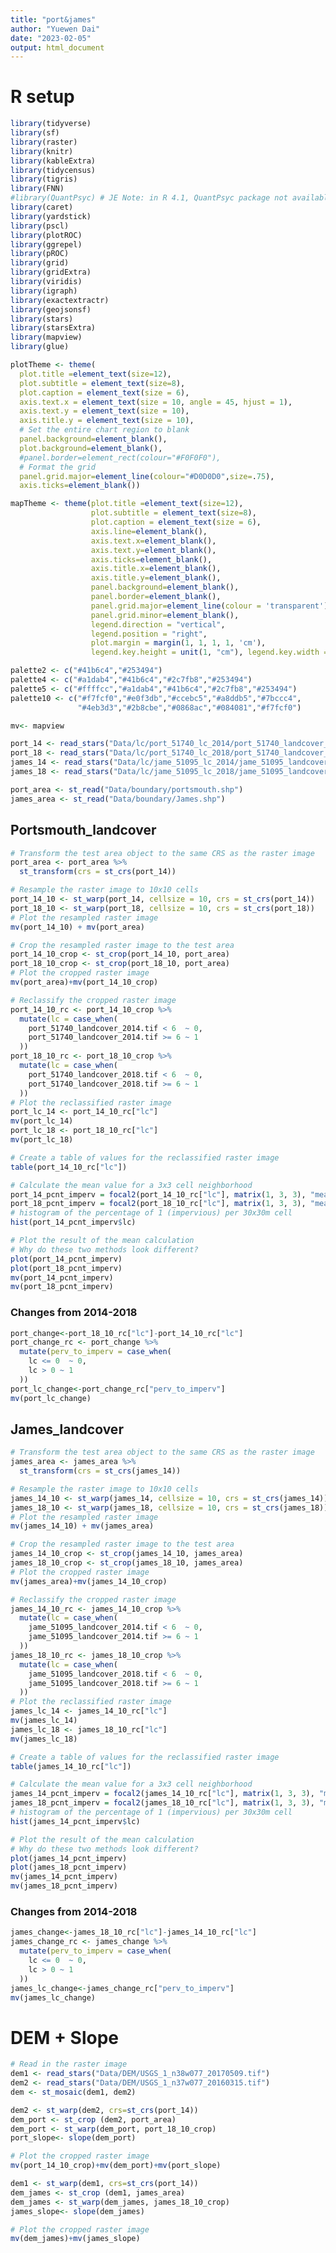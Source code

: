 ```yaml
---
title: "port&james"
author: "Yuewen Dai"
date: "2023-02-05"
output: html_document
---
```


# R setup
```r
library(tidyverse)
library(sf)
library(raster)
library(knitr)
library(kableExtra)
library(tidycensus)
library(tigris)
library(FNN)
#library(QuantPsyc) # JE Note: in R 4.1, QuantPsyc package not available.
library(caret)
library(yardstick)
library(pscl)
library(plotROC) 
library(ggrepel)
library(pROC)
library(grid)
library(gridExtra)
library(viridis)
library(igraph)
library(exactextractr)
library(geojsonsf)
library(stars)
library(starsExtra)
library(mapview)
library(glue)

plotTheme <- theme(
  plot.title =element_text(size=12),
  plot.subtitle = element_text(size=8),
  plot.caption = element_text(size = 6),
  axis.text.x = element_text(size = 10, angle = 45, hjust = 1),
  axis.text.y = element_text(size = 10),
  axis.title.y = element_text(size = 10),
  # Set the entire chart region to blank
  panel.background=element_blank(),
  plot.background=element_blank(),
  #panel.border=element_rect(colour="#F0F0F0"),
  # Format the grid
  panel.grid.major=element_line(colour="#D0D0D0",size=.75),
  axis.ticks=element_blank())

mapTheme <- theme(plot.title =element_text(size=12),
                  plot.subtitle = element_text(size=8),
                  plot.caption = element_text(size = 6),
                  axis.line=element_blank(),
                  axis.text.x=element_blank(),
                  axis.text.y=element_blank(),
                  axis.ticks=element_blank(),
                  axis.title.x=element_blank(),
                  axis.title.y=element_blank(),
                  panel.background=element_blank(),
                  panel.border=element_blank(),
                  panel.grid.major=element_line(colour = 'transparent'),
                  panel.grid.minor=element_blank(),
                  legend.direction = "vertical", 
                  legend.position = "right",
                  plot.margin = margin(1, 1, 1, 1, 'cm'),
                  legend.key.height = unit(1, "cm"), legend.key.width = unit(0.2, "cm"))

palette2 <- c("#41b6c4","#253494")
palette4 <- c("#a1dab4","#41b6c4","#2c7fb8","#253494")
palette5 <- c("#ffffcc","#a1dab4","#41b6c4","#2c7fb8","#253494")
palette10 <- c("#f7fcf0","#e0f3db","#ccebc5","#a8ddb5","#7bccc4",
               "#4eb3d3","#2b8cbe","#0868ac","#084081","#f7fcf0")

mv<- mapview
```

```r
port_14 <- read_stars("Data/lc/port_51740_lc_2014/port_51740_landcover_2014.tif")
port_18 <- read_stars("Data/lc/port_51740_lc_2018/port_51740_landcover_2018.tif")
james_14 <- read_stars("Data/lc/jame_51095_lc_2014/jame_51095_landcover_2014.tif")
james_18 <- read_stars("Data/lc/jame_51095_lc_2018/jame_51095_landcover_2018.tif")
```

```r
port_area <- st_read("Data/boundary/portsmouth.shp")
james_area <- st_read("Data/boundary/James.shp")
```
## Portsmouth_landcover
```r

# Transform the test area object to the same CRS as the raster image
port_area <- port_area %>% 
  st_transform(crs = st_crs(port_14))

# Resample the raster image to 10x10 cells
port_14_10 <- st_warp(port_14, cellsize = 10, crs = st_crs(port_14))
port_18_10 <- st_warp(port_18, cellsize = 10, crs = st_crs(port_18))
# Plot the resampled raster image
mv(port_14_10) + mv(port_area)

# Crop the resampled raster image to the test area
port_14_10_crop <- st_crop(port_14_10, port_area)
port_18_10_crop <- st_crop(port_18_10, port_area)
# Plot the cropped raster image
mv(port_area)+mv(port_14_10_crop)


```

```r
# Reclassify the cropped raster image
port_14_10_rc <- port_14_10_crop %>% 
  mutate(lc = case_when(
    port_51740_landcover_2014.tif < 6  ~ 0,
    port_51740_landcover_2014.tif >= 6 ~ 1
  ))
port_18_10_rc <- port_18_10_crop %>% 
  mutate(lc = case_when(
    port_51740_landcover_2018.tif < 6  ~ 0,
    port_51740_landcover_2018.tif >= 6 ~ 1
  ))
# Plot the reclassified raster image
port_lc_14 <- port_14_10_rc["lc"]
mv(port_lc_14)
port_lc_18 <- port_18_10_rc["lc"]
mv(port_lc_18)
```

```r
# Create a table of values for the reclassified raster image
table(port_14_10_rc["lc"])

# Calculate the mean value for a 3x3 cell neighborhood
port_14_pcnt_imperv = focal2(port_14_10_rc["lc"], matrix(1, 3, 3), "mean")
port_18_pcnt_imperv = focal2(port_18_10_rc["lc"], matrix(1, 3, 3), "mean")
# histogram of the percentage of 1 (impervious) per 30x30m cell
hist(port_14_pcnt_imperv$lc)

# Plot the result of the mean calculation
# Why do these two methods look different?
plot(port_14_pcnt_imperv)
plot(port_18_pcnt_imperv)
mv(port_14_pcnt_imperv)
mv(port_18_pcnt_imperv)
```
### Changes from 2014-2018
```r
port_change<-port_18_10_rc["lc"]-port_14_10_rc["lc"]
port_change_rc <- port_change %>% 
  mutate(perv_to_imperv = case_when(
    lc <= 0  ~ 0,
    lc > 0 ~ 1
  ))
port_lc_change<-port_change_rc["perv_to_imperv"]
mv(port_lc_change)
```


## James_landcover
```r

# Transform the test area object to the same CRS as the raster image
james_area <- james_area %>% 
  st_transform(crs = st_crs(james_14))

# Resample the raster image to 10x10 cells
james_14_10 <- st_warp(james_14, cellsize = 10, crs = st_crs(james_14))
james_18_10 <- st_warp(james_18, cellsize = 10, crs = st_crs(james_18))
# Plot the resampled raster image
mv(james_14_10) + mv(james_area)

# Crop the resampled raster image to the test area
james_14_10_crop <- st_crop(james_14_10, james_area)
james_18_10_crop <- st_crop(james_18_10, james_area)
# Plot the cropped raster image
mv(james_area)+mv(james_14_10_crop)


```

```r
# Reclassify the cropped raster image
james_14_10_rc <- james_14_10_crop %>% 
  mutate(lc = case_when(
    jame_51095_landcover_2014.tif < 6  ~ 0,
    jame_51095_landcover_2014.tif >= 6 ~ 1
  ))
james_18_10_rc <- james_18_10_crop %>% 
  mutate(lc = case_when(
    jame_51095_landcover_2018.tif < 6  ~ 0,
    jame_51095_landcover_2018.tif >= 6 ~ 1
  ))
# Plot the reclassified raster image
james_lc_14 <- james_14_10_rc["lc"]
mv(james_lc_14)
james_lc_18 <- james_18_10_rc["lc"]
mv(james_lc_18)
```

```r
# Create a table of values for the reclassified raster image
table(james_14_10_rc["lc"])

# Calculate the mean value for a 3x3 cell neighborhood
james_14_pcnt_imperv = focal2(james_14_10_rc["lc"], matrix(1, 3, 3), "mean")
james_18_pcnt_imperv = focal2(james_18_10_rc["lc"], matrix(1, 3, 3), "mean")
# histogram of the percentage of 1 (impervious) per 30x30m cell
hist(james_14_pcnt_imperv$lc)

# Plot the result of the mean calculation
# Why do these two methods look different?
plot(james_14_pcnt_imperv)
plot(james_18_pcnt_imperv)
mv(james_14_pcnt_imperv)
mv(james_18_pcnt_imperv)
```

### Changes from 2014-2018
```r
james_change<-james_18_10_rc["lc"]-james_14_10_rc["lc"]
james_change_rc <- james_change %>% 
  mutate(perv_to_imperv = case_when(
    lc <= 0  ~ 0,
    lc > 0 ~ 1
  ))
james_lc_change<-james_change_rc["perv_to_imperv"]
mv(james_lc_change)
```


# DEM + Slope

```r
# Read in the raster image
dem1 <- read_stars("Data/DEM/USGS_1_n38w077_20170509.tif")
dem2 <- read_stars("Data/DEM/USGS_1_n37w077_20160315.tif")
dem <- st_mosaic(dem1, dem2)
```

```r
dem2 <- st_warp(dem2, crs=st_crs(port_14))
dem_port <- st_crop (dem2, port_area)
dem_port <- st_warp(dem_port, port_18_10_crop)
port_slope<- slope(dem_port)

# Plot the cropped raster image
mv(port_14_10_crop)+mv(dem_port)+mv(port_slope)
```


```r
dem1 <- st_warp(dem1, crs=st_crs(port_14))
dem_james <- st_crop (dem1, james_area)
dem_james <- st_warp(dem_james, james_18_10_crop)
james_slope<- slope(dem_james)

```

```r
# Plot the cropped raster image
mv(dem_james)+mv(james_slope)
```


